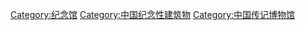 [[Category:纪念馆|Category:纪念馆]]
[[Category:中国纪念性建筑物|Category:中国纪念性建筑物]]
[[Category:中国传记博物馆|Category:中国传记博物馆]]
